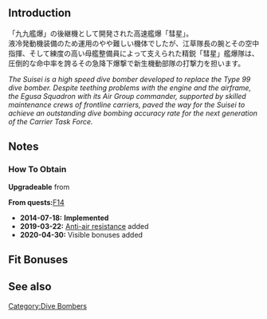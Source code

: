 {{EquipmentInfo|100}}

==Introduction==
「九九艦爆」の後継機として開発された高速艦爆「彗星」。<br>液冷発動機装備のため運用のやや難しい機体でしたが、江草隊長の腕とその空中指揮、そして練度の高い母艦整備員によって支えられた精鋭「彗星」艦爆隊は、圧倒的な命中率を誇るその急降下爆撃で新生機動部隊の打撃力を担います。

''The Suisei is a high speed dive bomber developed to replace the Type 99 dive bomber. Despite teething problems with the engine and the airframe, the Egusa Squadron with its Air Group commander, supported by skilled maintenance crews of frontline carriers, paved the way for the Suisei to achieve an outstanding dive bombing accuracy rate for the next generation of the Carrier Task Force.''
==Notes==
<div class="mw-collapsible"><h3>How To Obtain</h3>
<div class="mw-collapsible-content">
'''Upgradeable''' from {{Equipment/Link|Type 99 Dive Bomber (Egusa Squadron)}}

'''From quests: '''[[Quests#F14|F14]]

</div></div>


<div class="mw-collapsible><h3>Updates History</h3>
<div class="mw-collapsible-content>
* '''2014-07-18:''' '''Implemented'''
* '''2019-03-22:''' [[Anti-Air Fire#Shoot Down Resistance|Anti-air resistance]] added
* '''2020-04-30:''' Visible bonuses added
</div></div>

==Fit Bonuses==
{{:Suisei (Egusa Squadron)/Bonuses}}

==See also==
{{Equipmentlist}}
[[Category:Dive Bombers]]